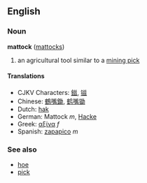 ==English==
===Noun===
'''mattock''' ([[mattocks]])

#an agricultural tool similar to a [[mining pick]]

====Translations====
*CJKV Characters: [[鎡]], [[镃]]
*Chinese: [[鶴嘴鋤]], [[鹤嘴锄]]
*Dutch: [[hak]]
*German: Mattock ''m'', [[Hacke]]
*Greek: [[αξίνα]] ''f''
*Spanish: [[zapapico]] ''m''

===See also===
*[[hoe]]
*[[pick]]